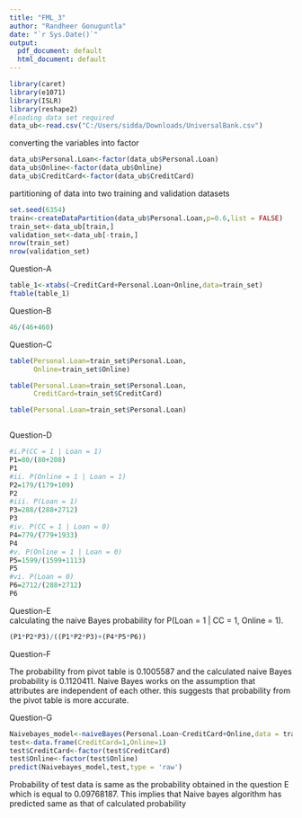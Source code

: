 ---
title: "FML_3"
author: "Randheer Gonuguntla"
date: "`r Sys.Date()`"
output:
  pdf_document: default
  html_document: default
---

```{r}
library(caret)
library(e1071)
library(ISLR)
library(reshape2)
#loading data set required
data_ub<-read.csv("C:/Users/sidda/Downloads/UniversalBank.csv")

```

converting the variables into factor
```{r}
data_ub$Personal.Loan<-factor(data_ub$Personal.Loan)
data_ub$Online<-factor(data_ub$Online)
data_ub$CreditCard<-factor(data_ub$CreditCard)
```






partitioning of data into two training and validation datasets
```{r}
set.seed(6354)
train<-createDataPartition(data_ub$Personal.Loan,p=0.6,list = FALSE)
train_set<-data_ub[train,]
validation_set<-data_ub[-train,]
nrow(train_set)
nrow(validation_set)
```


Question-A

```{r}
table_1<-xtabs(~CreditCard+Personal.Loan+Online,data=train_set)
ftable(table_1)

```

Question-B
```{r}
46/(46+460)
```


Question-C

```{r}
table(Personal.Loan=train_set$Personal.Loan,
      Online=train_set$Online)

table(Personal.Loan=train_set$Personal.Loan,
      CreditCard=train_set$CreditCard)

table(Personal.Loan=train_set$Personal.Loan)



```


Question-D
```{r}

#i.P(CC = 1 | Loan = 1)
P1=80/(80+208)
P1
#ii. P(Online = 1 | Loan = 1)  
P2=179/(179+109)
P2
#iii. P(Loan = 1) 
P3=288/(288+2712)
P3
#iv. P(CC = 1 | Loan = 0) 
P4=779/(779+1933)
P4
#v. P(Online = 1 | Loan = 0) 
P5=1599/(1599+1113)
P5
#vi. P(Loan = 0) 
P6=2712/(288+2712)
P6

```



Question-E\
calculating the naive Bayes probability for P(Loan = 1 | CC = 1, Online = 1). 

```{r}
(P1*P2*P3)/((P1*P2*P3)+(P4*P5*P6))

```





Question-F\

The probability from pivot table is 0.1005587 and the calculated naive Bayes probability is 0.1120411. Naive Bayes works on the assumption that attributes are independent of each other. this suggests that probability from the pivot table is more accurate.\

Question-G
```{r}
Naivebayes_model<-naiveBayes(Personal.Loan~CreditCard+Online,data = train_set)
test<-data.frame(CreditCard=1,Online=1)
test$CreditCard<-factor(test$CreditCard)
test$Online<-factor(test$Online)
predict(Naivebayes_model,test,type = 'raw')

```


Probability of test data is same as the probability obtained in the question E 
which is equal to 0.09768187. This implies that Naive bayes algorithm has predicted 
same as that of calculated probability